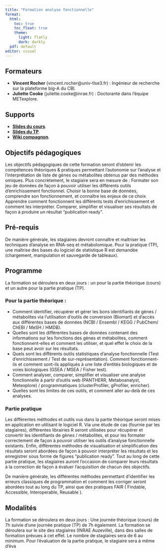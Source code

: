 ```yaml
---
title: "Formation analyse fonctionnelle"
format: 
  html:
    toc: true
    toc_float: true
    theme:
      light: flatly
      dark: darkly
  pdf: default
editor: visual
---
```


## Formateurs

* __Vincent Rocher__ (vincent.rocher@univ-tlse3.fr) : Ingénieur de recherche sur la plateforme big-A du CBI.
* __Juliette Cooke__ (juliette.cooke@inrae.fr) : Doctorante dans l'équipe METexplore.

## Supports

* [__Slides du cours__](Cours/index.html).
* [__Slides du TP__](TP/index.html).
* [__Wiki compagnon__](https://github.com/rochevin/Formation_INRAE_genes/wiki).

## Objectifs pédagogiques

Les objectifs pédagogiques de cette formation seront d'obtenir les compétences théoriques & pratiques permettant l'autonomie sur l'analyse et l'interprétation de liste de gènes ou métabolites obtenus par des méthodes omiques. Plus concrètement, le stagiaire sera en mesure de : 
Formater son jeu de données de façon à pouvoir utiliser les différents outils d'enrichissement fonctionnel.
Choisir la bonne base de données, comprendre son fonctionnement, et connaître les enjeux de ce choix.
Apprendre comment fonctionnent les différents tests d'enrichissement et comment les interpréter. 
Comparer, simplifier et visualiser ses résultats de façon à produire un résultat “publication ready”.

## Pré-requis

De manière générale, les stagiaires devront connaître et maîtriser les techniques d'analyse en RNA-seq et métabolomique. Pour la pratique (TP), une maîtrise des bases du logiciel de statistique R est demandée (chargement, manipulation et sauvegarde de tableaux).

## Programme
La formation se déroulera en deux jours : un pour la partie théorique (cours) et un autre pour la partie pratique (TP). 

### Pour la partie théorique : 

* Comment identifier, récupérer et gérer les bons identifiants de gènes / métabolites via l'utilisation d'outils de conversion (Biomart) et d'accès aux différentes bases de données (NCBI / Ensembl / KEGG / PubChem/ ChEBI / MeSH / HMDB).
* Quelles sont les différentes bases de données contenant des informations sur les fonctions des gènes et métabolites, comment fonctionnent-elles et comment les utiliser, et quel effet le choix de la base peut avoir sur les résultats.
* Quels sont les différents outils statistiques d'analyse fonctionnelle (Test d'enrichissement / Test de sur-représentation). Comment fonctionnent-ils et comment sont-ils appliqués à une liste d'entités biologiques et de voies biologiques (GSEA / MSEA / Fisher test).
* Comment analyser, comparer, simplifier et visualiser une analyse fonctionnelle à partir d'outils web (PANTHERR, Metaboanalyst, Metexplore) / programmatiques (clusterProfiler, gProfiler, enricher).
* Quelles sont les limites de ces outils, et comment aller au-delà de ces analyses. 


### Partie pratique

Les différentes méthodes et outils vus dans la partie théorique seront mises en application en utilisant le logiciel R. Via une étude de cas (fournie par les stagiaires), différentes librairies R seront utilisées pour récupérer et convertir les identifiants de gènes / métabolites, et pour les formater correctement de façon à pouvoir utiliser les outils d'analyse fonctionnelle existants. Enfin, différentes méthodes de visualisation et simplification des résultats seront abordées de façon à pouvoir interpréter les résultats et les enregistrer sous forme de figures “publication ready”. Tout au long de cette partie pratique, les stagiaires auront l'occasion de comparer leurs résultats à la correction de façon à évaluer l'acquisition de chacun des objectifs.

De manière générale, les différentes méthodes permettant d'identifier les erreurs classiques de programmation et comment les corriger seront abordées tout au long du TP, ainsi que des pratiques FAIR ( Findable, Accessible, Interoperable, Reusable ).    

## Modalités

La formation se déroulera en deux jours : Une journée théorique (cours) de 7h suivie d'une journée pratique (TP) de 7h également. La formation se déroulera sur le site des stagiaires (INRAE Auzeville), dans des salles de formation prévues à cet effet. Le nombre de stagiaires sera de 6 au minimum. Pour l'évaluation de la partie pratique, le stagiaire sera à même d'éva